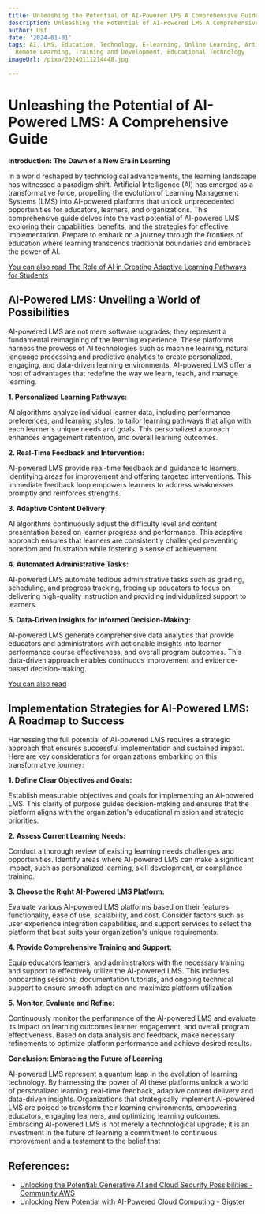 ```yaml
---
title: Unleashing the Potential of AI-Powered LMS A Comprehensive Guide
description: Unleashing the Potential of AI-Powered LMS A Comprehensive Guide
author: Usf
date: '2024-01-01'
tags: AI, LMS, Education, Technology, E-learning, Online Learning, Artificial Intelligence,
  Remote Learning, Training and Development, Educational Technology
imageUrl: /pixa/20240111214448.jpg

---
```

# Unleashing the  Potential of AI-Powered LMS:  A Comprehensive Guide

**Introduction: The Dawn of a New Era in Learning**

In a world reshaped by technological  advancements, the learning landscape has witnessed a paradigm  shift. Artificial Intelligence  (AI) has emerged as a transformative force, propelling the evolution of Learning Management Systems (LMS) into AI-powered platforms that unlock unprecedented opportunities for educators, learners, and organizations.  This comprehensive guide delves  into the  vast potential of AI-powered LMS exploring their capabilities, benefits, and  the strategies for  effective implementation. Prepare to  embark on a journey through  the frontiers of education where  learning transcends traditional boundaries  and  embraces the  power of AI.

[You can also read The Role of AI in Creating Adaptive Learning Pathways  for Students](The%20Role%20of%20AI%20in%20Creating%20Adaptive%20Learning%20Pathways%20for%20Students)


## AI-Powered LMS:  Unveiling a World of Possibilities

AI-powered  LMS are not mere software  upgrades; they represent a fundamental reimagining of the learning  experience. These platforms harness the prowess of AI technologies such as machine learning, natural language processing and predictive  analytics  to create personalized, engaging, and data-driven learning  environments.  AI-powered LMS  offer a host of  advantages that redefine the way we learn, teach, and manage learning.

**1. Personalized Learning Pathways:**

AI algorithms analyze individual learner data, including  performance preferences, and learning styles, to tailor learning pathways that align with each learner's unique needs and goals. This personalized approach enhances engagement retention, and overall learning outcomes.

**2.  Real-Time Feedback and Intervention:**

AI-powered LMS provide real-time feedback and guidance to  learners, identifying areas for improvement and offering targeted interventions.  This immediate feedback loop empowers learners to address weaknesses promptly and reinforces strengths.

**3. Adaptive Content Delivery:**

AI algorithms continuously adjust the difficulty level and content presentation based  on learner progress  and performance. This adaptive approach ensures that learners  are consistently challenged preventing boredom and frustration while fostering a sense of achievement.

**4. Automated Administrative Tasks:**

AI-powered LMS  automate tedious administrative tasks such as grading, scheduling, and progress tracking, freeing up educators to focus on delivering high-quality instruction and  providing individualized support to learners.

**5. Data-Driven Insights for  Informed Decision-Making:**

AI-powered LMS generate comprehensive data analytics that provide  educators and administrators with actionable insights into learner performance course effectiveness, and overall program outcomes.  This data-driven approach enables continuous improvement and evidence-based  decision-making.

[You can also read ]()


## Implementation Strategies for AI-Powered  LMS: A Roadmap to Success

Harnessing  the full potential of AI-powered LMS requires a strategic approach that ensures successful implementation and sustained impact. Here are key considerations for organizations embarking on this transformative journey:

**1. Define Clear Objectives  and Goals:**

Establish measurable objectives and goals for implementing an AI-powered  LMS. This clarity of purpose guides decision-making and ensures that the platform aligns with the organization's  educational mission and strategic priorities.

**2. Assess Current Learning Needs:**

Conduct a thorough review of existing learning needs challenges and  opportunities. Identify areas where AI-powered LMS can make a significant impact, such as  personalized learning, skill development, or compliance  training.

**3. Choose the Right AI-Powered LMS Platform:**

Evaluate various AI-powered LMS  platforms based on their features functionality, ease of use, scalability, and cost. Consider factors such as user experience integration  capabilities, and support services to select the platform that best suits your organization's unique requirements.

**4. Provide  Comprehensive Training and Support:**

Equip educators  learners, and administrators with the necessary training and support to effectively utilize the AI-powered  LMS. This includes  onboarding sessions, documentation tutorials, and ongoing technical support  to ensure smooth adoption  and maximize platform utilization.

**5. Monitor, Evaluate and Refine:**

Continuously monitor the performance of the AI-powered LMS and evaluate its impact on learning outcomes learner  engagement, and overall program effectiveness.  Based on data analysis and feedback,  make necessary  refinements to optimize platform performance and achieve desired results.

**Conclusion: Embracing the Future of Learning**

AI-powered LMS represent a quantum  leap  in the evolution of learning technology. By harnessing the power of AI these platforms unlock a  world of personalized learning, real-time feedback, adaptive content delivery and data-driven insights. Organizations that strategically implement  AI-powered LMS are poised to transform their learning environments, empowering educators, engaging learners, and optimizing  learning outcomes. Embracing AI-powered LMS is not merely  a technological upgrade; it is an investment in the future of learning a commitment to continuous improvement and a testament  to the belief that

## References:
- [Unlocking the Potential: Generative AI and Cloud Security Possibilities - Community.AWS](https://community.aws/posts/unlocking-the-potential-gen-ai-and-cloud-security-possibilities)
- [Unlocking New Potential with AI-Powered Cloud Computing - Gigster](https://gigster.com/blog/ai-powered-cloud-computing/)
